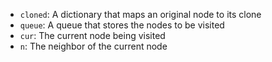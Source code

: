 - `cloned`: A dictionary that maps an original node to its clone
- `queue`: A queue that stores the nodes to be visited
- `cur`: The current node being visited
- `n`: The neighbor of the current node